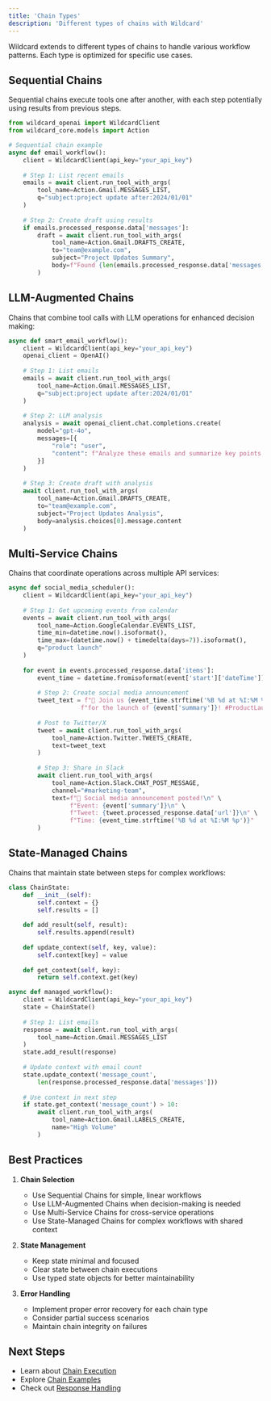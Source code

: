 ```yaml
---
title: 'Chain Types'
description: 'Different types of chains with Wildcard'
---
```


Wildcard extends to different types of chains to handle various workflow patterns. Each type is optimized for specific use cases.

## Sequential Chains

Sequential chains execute tools one after another, with each step potentially using results from previous steps.

```python
from wildcard_openai import WildcardClient
from wildcard_core.models import Action

# Sequential chain example
async def email_workflow():
    client = WildcardClient(api_key="your_api_key")
    
    # Step 1: List recent emails
    emails = await client.run_tool_with_args(
        tool_name=Action.Gmail.MESSAGES_LIST,
        q="subject:project update after:2024/01/01"
    )
    
    # Step 2: Create draft using results
    if emails.processed_response.data['messages']:
        draft = await client.run_tool_with_args(
            tool_name=Action.Gmail.DRAFTS_CREATE,
            to="team@example.com",
            subject="Project Updates Summary",
            body=f"Found {len(emails.processed_response.data['messages'])} updates"
        )
```

## LLM-Augmented Chains

Chains that combine tool calls with LLM operations for enhanced decision making:

```python
async def smart_email_workflow():
    client = WildcardClient(api_key="your_api_key")
    openai_client = OpenAI()
    
    # Step 1: List emails
    emails = await client.run_tool_with_args(
        tool_name=Action.Gmail.MESSAGES_LIST,
        q="subject:project update after:2024/01/01"
    )
    
    # Step 2: LLM analysis
    analysis = await openai_client.chat.completions.create(
        model="gpt-4o",
        messages=[{
            "role": "user",
            "content": f"Analyze these emails and summarize key points: {emails.processed_response.data}"
        }]
    )
    
    # Step 3: Create draft with analysis
    await client.run_tool_with_args(
        tool_name=Action.Gmail.DRAFTS_CREATE,
        to="team@example.com",
        subject="Project Updates Analysis",
        body=analysis.choices[0].message.content
    )
```

## Multi-Service Chains

Chains that coordinate operations across multiple API services:

```python
async def social_media_scheduler():
    client = WildcardClient(api_key="your_api_key")
    
    # Step 1: Get upcoming events from calendar
    events = await client.run_tool_with_args(
        tool_name=Action.GoogleCalendar.EVENTS_LIST,
        time_min=datetime.now().isoformat(),
        time_max=(datetime.now() + timedelta(days=7)).isoformat(),
        q="product launch"
    )
    
    for event in events.processed_response.data['items']:
        event_time = datetime.fromisoformat(event['start']['dateTime'])
        
        # Step 2: Create social media announcement
        tweet_text = f"🚀 Join us {event_time.strftime('%B %d at %I:%M %p')} " \
                    f"for the launch of {event['summary']}! #ProductLaunch"
        
        # Post to Twitter/X
        tweet = await client.run_tool_with_args(
            tool_name=Action.Twitter.TWEETS_CREATE,
            text=tweet_text
        )
        
        # Step 3: Share in Slack
        await client.run_tool_with_args(
            tool_name=Action.Slack.CHAT_POST_MESSAGE,
            channel="#marketing-team",
            text=f"📣 Social media announcement posted!\n" \
                 f"Event: {event['summary']}\n" \
                 f"Tweet: {tweet.processed_response.data['url']}\n" \
                 f"Time: {event_time.strftime('%B %d at %I:%M %p')}"
        )
```

## State-Managed Chains

Chains that maintain state between steps for complex workflows:

```python
class ChainState:
    def __init__(self):
        self.context = {}
        self.results = []
    
    def add_result(self, result):
        self.results.append(result)
    
    def update_context(self, key, value):
        self.context[key] = value
    
    def get_context(self, key):
        return self.context.get(key)

async def managed_workflow():
    client = WildcardClient(api_key="your_api_key")
    state = ChainState()
    
    # Step 1: List emails
    response = await client.run_tool_with_args(
        tool_name=Action.Gmail.MESSAGES_LIST
    )
    state.add_result(response)
    
    # Update context with email count
    state.update_context('message_count', 
        len(response.processed_response.data['messages']))
    
    # Use context in next step
    if state.get_context('message_count') > 10:
        await client.run_tool_with_args(
            tool_name=Action.Gmail.LABELS_CREATE,
            name="High Volume"
        )
```

## Best Practices

1. **Chain Selection**
   - Use Sequential Chains for simple, linear workflows
   - Use LLM-Augmented Chains when decision-making is needed
   - Use Multi-Service Chains for cross-service operations
   - Use State-Managed Chains for complex workflows with shared context

2. **State Management**
   - Keep state minimal and focused
   - Clear state between chain executions
   - Use typed state objects for better maintainability

3. **Error Handling**
   - Implement proper error recovery for each chain type
   - Consider partial success scenarios
   - Maintain chain integrity on failures

## Next Steps

- Learn about [Chain Execution](/chains/chain-execution)
- Explore [Chain Examples](/chains/chain-examples)
- Check out [Response Handling](/core/processed-response) 